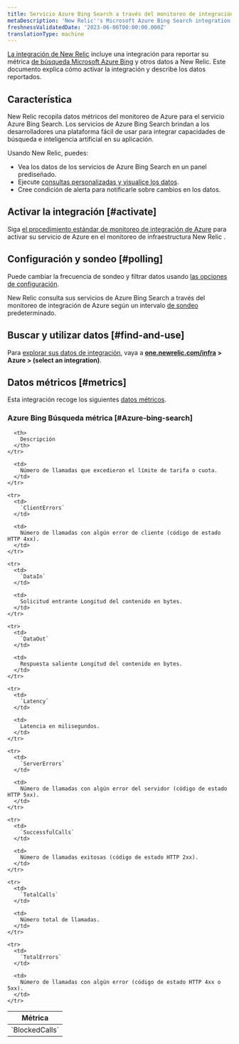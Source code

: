 ```yaml
---
title: Servicio Azure Bing Search a través del monitoreo de integración de Azure
metaDescription: 'New Relic''s Microsoft Azure Bing Search integration: what data it reports and how to enable it.'
freshnessValidatedDate: '2023-06-06T00:00:00.000Z'
translationType: machine
---
```


[La integración de New Relic](/docs/infrastructure/integrations-getting-started/getting-started/introduction-infrastructure-integrations) incluye una integración para reportar su métrica [de búsqueda Microsoft Azure Bing](https://learn.microsoft.com/en-us/bing/search-apis/bing-web-search/) y otros datos a New Relic. Este documento explica cómo activar la integración y describe los datos reportados.

## Característica

New Relic recopila datos métricos del monitoreo de Azure para el servicio Azure Bing Search. Los servicios de Azure Bing Search brindan a los desarrolladores una plataforma fácil de usar para integrar capacidades de búsqueda e inteligencia artificial en su aplicación.

Usando New Relic, puedes:

* Vea los datos de los servicios de Azure Bing Search en un panel prediseñado.
* Ejecute [consultas personalizadas y visualice los datos](/docs/infrastructure/integrations-getting-started/getting-started/use-integration-data-new-relic-insights).
* Cree condición de alerta para notificarle sobre cambios en los datos.

## Activar la integración [#activate]

Siga [el procedimiento estándar de monitoreo de integración de Azure](/docs/infrastructure/microsoft-azure-integrations/azure-integrations-list/azure-monitor) para activar su servicio de Azure en el monitoreo de infraestructura New Relic .

## Configuración y sondeo [#polling]

Puede cambiar la frecuencia de sondeo y filtrar datos usando [las opciones de configuración](/docs/infrastructure/microsoft-azure-integrations/azure-integrations-list/azure-monitor/#settings).

New Relic consulta sus servicios de Azure Bing Search a través del monitoreo de integración de Azure según un intervalo [de sondeo](/docs/infrastructure/microsoft-azure-integrations/azure-integrations-list/azure-monitor/#settings) predeterminado.

## Buscar y utilizar datos [#find-and-use]

Para [explorar sus datos de integración](/docs/infrastructure/integrations/find-use-infrastructure-integration-data), vaya a <DNT>**[one.newrelic.com/infra](https://one.newrelic.com/infra) > Azure > (select an integration)**</DNT>.

## Datos métricos [#metrics]

Esta integración recoge los siguientes [datos métricos](/docs/infrastructure/integrations-getting-started/getting-started/understand-integration-data-data-types#metric).

### Azure Bing Búsqueda métrica [#Azure-bing-search]

<table>
  <thead>
    <tr>
      <th style={{ width: "300px" }}>
        Métrica
      </th>

      <th>
        Descripción
      </th>
    </tr>
  </thead>

  <tbody>
    <tr>
      <td>
        `BlockedCalls`
      </td>

      <td>
        Número de llamadas que excedieron el límite de tarifa o cuota.
      </td>
    </tr>

    <tr>
      <td>
        `ClientErrors`
      </td>

      <td>
        Número de llamadas con algún error de cliente (código de estado HTTP 4xx).
      </td>
    </tr>

    <tr>
      <td>
        `DataIn`
      </td>

      <td>
        Solicitud entrante Longitud del contenido en bytes.
      </td>
    </tr>

    <tr>
      <td>
        `DataOut`
      </td>

      <td>
        Respuesta saliente Longitud del contenido en bytes.
      </td>
    </tr>

    <tr>
      <td>
        `Latency`
      </td>

      <td>
        Latencia en milisegundos.
      </td>
    </tr>

    <tr>
      <td>
        `ServerErrors`
      </td>

      <td>
        Número de llamadas con algún error del servidor (código de estado HTTP 5xx).
      </td>
    </tr>

    <tr>
      <td>
        `SuccessfulCalls`
      </td>

      <td>
        Número de llamadas exitosas (código de estado HTTP 2xx).
      </td>
    </tr>

    <tr>
      <td>
        `TotalCalls`
      </td>

      <td>
        Número total de llamadas.
      </td>
    </tr>

    <tr>
      <td>
        `TotalErrors`
      </td>

      <td>
        Número de llamadas con algún error (código de estado HTTP 4xx o 5xx).
      </td>
    </tr>
  </tbody>
</table>
